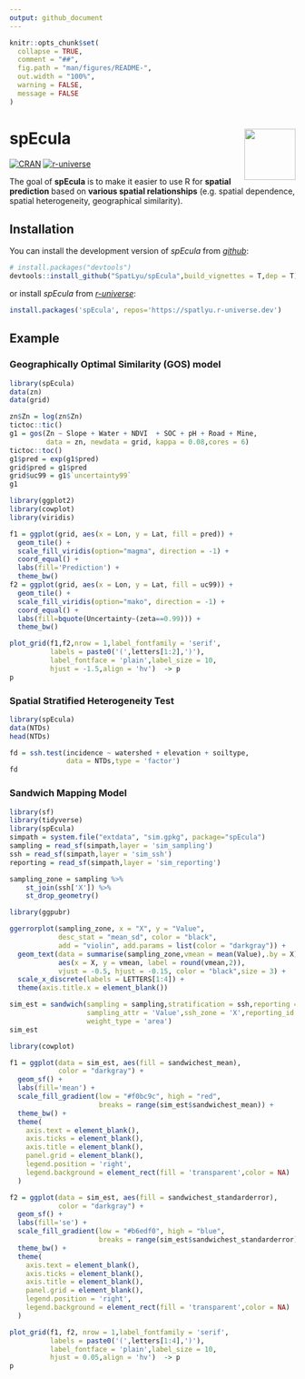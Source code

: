 ```yaml
---
output: github_document
---
```


<!-- README.md is generated from README.Rmd. Please edit that file -->

```r
knitr::opts_chunk$set(
  collapse = TRUE,
  comment = "##",
  fig.path = "man/figures/README-",
  out.width = "100%",
  warning = FALSE,
  message = FALSE
)
```

# spEcula <img src="man/figures/logo.png" align="right" height="90"/>

<!-- badges: start -->

[![CRAN](https://www.r-pkg.org/badges/version/spEcula)](https://CRAN.R-project.org/package=spEcula)
[![r-universe](https://spatlyu.r-universe.dev/badges/spEcula)](https://spatlyu.r-universe.dev/spEcula)

<!-- badges: end -->

The goal of **spEcula** is to make it easier to use R for **spatial prediction** based on **various spatial relationships** (e.g. spatial dependence, spatial heterogeneity, geographical similarity).

## Installation

You can install the development version of *spEcula* from [*github*](https://github.com/SpatLyu/spEcula):

``` r
# install.packages("devtools")
devtools::install_github("SpatLyu/spEcula",build_vignettes = T,dep = T)
```

or install *spEcula* from [*r-universe*](https://spatlyu.r-universe.dev/spEcula):

```r
install.packages('spEcula', repos='https://spatlyu.r-universe.dev')
```

## Example

### Geographically Optimal Similarity (GOS) model

```r
library(spEcula)
data(zn)
data(grid)

zn$Zn = log(zn$Zn)
tictoc::tic()
g1 = gos(Zn ~ Slope + Water + NDVI  + SOC + pH + Road + Mine,
         data = zn, newdata = grid, kappa = 0.08,cores = 6)
tictoc::toc()
g1$pred = exp(g1$pred)
grid$pred = g1$pred
grid$uc99 = g1$`uncertainty99`
g1
```

```r
library(ggplot2)
library(cowplot)
library(viridis)
```


```r
f1 = ggplot(grid, aes(x = Lon, y = Lat, fill = pred)) +
  geom_tile() +
  scale_fill_viridis(option="magma", direction = -1) + 
  coord_equal() +
  labs(fill='Prediction') +
  theme_bw() 
f2 = ggplot(grid, aes(x = Lon, y = Lat, fill = uc99)) +
  geom_tile() +
  scale_fill_viridis(option="mako", direction = -1) + 
  coord_equal() +
  labs(fill=bquote(Uncertainty~(zeta==0.99))) +
  theme_bw() 

plot_grid(f1,f2,nrow = 1,label_fontfamily = 'serif',
          labels = paste0('(',letters[1:2],')'),
          label_fontface = 'plain',label_size = 10,
          hjust = -1.5,align = 'hv')  -> p
p
```

### Spatial Stratified Heterogeneity Test

```r
library(spEcula)
data(NTDs)
head(NTDs)
```

```r
fd = ssh.test(incidence ~ watershed + elevation + soiltype,
              data = NTDs,type = 'factor')
fd
```

### Sandwich Mapping Model

```r
library(sf)
library(tidyverse)
library(spEcula)
simpath = system.file("extdata", "sim.gpkg", package="spEcula")
sampling = read_sf(simpath,layer = 'sim_sampling')
ssh = read_sf(simpath,layer = 'sim_ssh')
reporting = read_sf(simpath,layer = 'sim_reporting')

sampling_zone = sampling %>%
    st_join(ssh['X']) %>%
    st_drop_geometry()

library(ggpubr)

ggerrorplot(sampling_zone, x = "X", y = "Value",
            desc_stat = "mean_sd", color = "black",
            add = "violin", add.params = list(color = "darkgray")) +
  geom_text(data = summarise(sampling_zone,vmean = mean(Value),.by = X), 
            aes(x = X, y = vmean, label = round(vmean,2)), 
            vjust = -0.5, hjust = -0.15, color = "black",size = 3) +
  scale_x_discrete(labels = LETTERS[1:4]) +
  theme(axis.title.x = element_blank())

sim_est = sandwich(sampling = sampling,stratification = ssh,reporting = reporting,
                   sampling_attr = 'Value',ssh_zone = 'X',reporting_id = 'Y',
                   weight_type = 'area')
sim_est
```

```r
library(cowplot) 

f1 = ggplot(data = sim_est, aes(fill = sandwichest_mean), 
            color = "darkgray") +
  geom_sf() + 
  labs(fill='mean') +
  scale_fill_gradient(low = "#f0bc9c", high = "red",
                      breaks = range(sim_est$sandwichest_mean)) +
  theme_bw() +
  theme(
    axis.text = element_blank(),
    axis.ticks = element_blank(),
    axis.title = element_blank(),
    panel.grid = element_blank(),
    legend.position = 'right',
    legend.background = element_rect(fill = 'transparent',color = NA)
  )

f2 = ggplot(data = sim_est, aes(fill = sandwichest_standarderror), 
            color = "darkgray") +
  geom_sf() + 
  labs(fill='se') +
  scale_fill_gradient(low = "#b6edf0", high = "blue",
                      breaks = range(sim_est$sandwichest_standarderror)) +
  theme_bw() +
  theme(
    axis.text = element_blank(),
    axis.ticks = element_blank(),
    axis.title = element_blank(),
    panel.grid = element_blank(),
    legend.position = 'right',
    legend.background = element_rect(fill = 'transparent',color = NA)
  )

plot_grid(f1, f2, nrow = 1,label_fontfamily = 'serif',
          labels = paste0('(',letters[1:4],')'),
          label_fontface = 'plain',label_size = 10,
          hjust = 0.05,align = 'hv')  -> p
p
```

